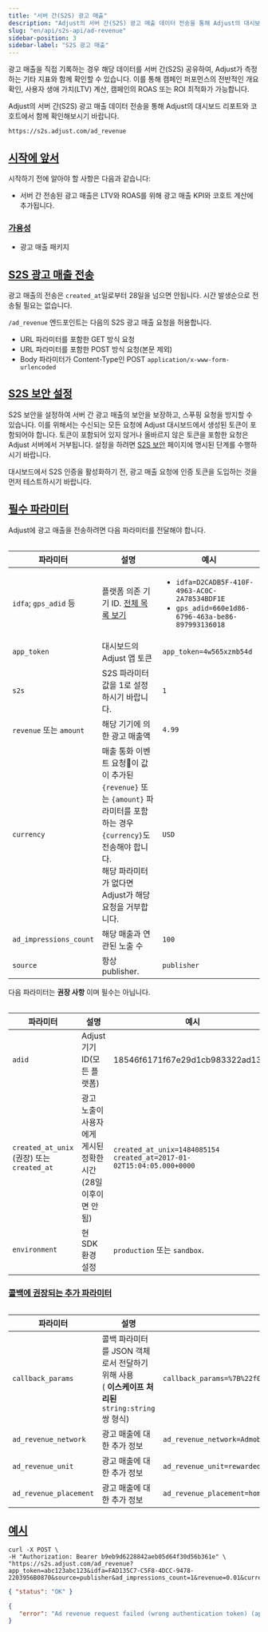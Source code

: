 ```yaml
---
title: "서버 간(S2S) 광고 매출"
description: "Adjust의 서버 간(S2S) 광고 매출 데이터 전송을 통해 Adjust의 대시보드 리포트와 코호트에서 함께 확인해보시기 바랍니다."
slug: "en/api/s2s-api/ad-revenue"
sidebar-position: 3
sidebar-label: "S2S 광고 매출"
---
```

광고 매출을 직접 기록하는 경우 해당 데이터를 서버 간\(S2S\) 공유하여, Adjust가 측정하는 기타 지표와 함께 확인할 수 있습니다. 이를 통해 캠페인 퍼포먼스의 전반적인 개요 확인, 사용자 생애 가치\(LTV\) 계산, 캠페인의 ROAS 또는 ROI 최적화가 가능합니다.

Adjust의 서버 간\(S2S\) 광고 매출 데이터 전송을 통해 Adjust의 대시보드 리포트와 코호트에서 함께 확인해보시기 바랍니다.
<codeblock title="엔드포인트" highlight="/ad_revenue"> 

```text
https://s2s.adjust.com/ad_revenue
```

</CodeBlock> 

[시작에 앞서](before-you-begin)
--------------------------

시작하기 전에 알아야 할 사항은 다음과 같습니다:

* 서버 간 전송된 광고 매출은 LTV와 ROAS를 위해 광고 매출 KPI와 코호트 계산에 추가됩니다.

### [가용성](availability)

* 광고 매출 패키지

[S2S 광고 매출 전송](send-s2s-ad-revenue)
-----------------------------------

<callout type="note"> 

광고 매출의 전송은 `created_at`일로부터 28일을 넘으면 안됩니다. 시간 발생순으로 전송될 필요는 없습니다.
</Callout> 

`/ad_revenue` 엔드포인트는 다음의 S2S 광고 매출 요청을 허용합니다.

* URL 파라미터를 포함한 GET 방식 요청
* URL 파라미터를 포함한 POST 방식 요청\(본문 제외\) 
* Body 파라미터가 Content\-Type인 POST `application/x-www-form-urlencoded`

[S2S 보안 설정](set-up-s2s-security)
--------------------------------

S2S 보안을 설정하여 서버 간 광고 매출의 보안을 보장하고, 스푸핑 요청을 방지할 수 있습니다. 이를 위해서는 수신되는 모든 요청에 Adjust 대시보드에서 생성된 토큰이 포함되어야 합니다. 토큰이 포함되어 있지 않거나 올바르지 않은 토큰을 포함한 요청은 Adjust 서버에서 거부됩니다. 설정을 하려면 [S2S 보안](/en/api/s2s-api/security) 페이지에 명시된 단계를 수행하시기 바랍니다.
<callout type="note"> 

대시보드에서 S2S 인증을 활성화하기 전, 광고 매출 요청에 인증 토큰을 도입하는 것을 먼저 테스트하시기 바랍니다.
</Callout> 

[필수 파라미터](required-parameters)
------------------------------

Adjust에 광고 매출을 전송하려면 다음 파라미터를 전달해야 합니다.
<table> 

|          파라미터          |                                                              설명                                                              |                                                          예시                                                           |
|------------------------|------------------------------------------------------------------------------------------------------------------------------|-----------------------------------------------------------------------------------------------------------------------|
| `idfa`; `gps_adid` 등   | 플랫폼 의존 기기 ID. [전체 목록 보기](https://help.adjust.com/en/article/server-to-server-events#accepted-identifiers)                    | <ul><li>`idfa=D2CADB5F-410F-4963-AC0C-2A78534BDF1E`</li><li>`gps_adid=660e1d86-6796-463a-be86-897993136018`</li></ul> |
| `app_token`            | 대시보드의 Adjust 앱 토큰                                                                                                            | `app_token=4w565xzmb54d`                                                                                              |
| `s2s`                  | S2S 파라미터 값을 1로 설정하시기 바랍니다.                                                                                                   | `1`                                                                                                                   |
| `revenue` 또는 `amount`  | 해당 기기에 의한 광고 매출액                                                                                                             | `4.99`                                                                                                                |
| `currency`             | 매출 통화 이벤트 요청이 값이 추가된 `{revenue}` 또는 `{amount}` 파라미터를 포함하는 경우 `{currency}`도 전송해야 합니다.<br/>해당 파라미터가 없다면 Adjust가 해당 요청을 거부합니다. | `USD`                                                                                                                 |
| `ad_impressions_count` | 해당 매출과 연관된 노출 수                                                                                                              | `100`                                                                                                                 |
| `source`               | 항상 publisher.                                                                                                                | `publisher`                                                                                                           |

</Table> 

다음 파라미터는 **권장 사항** 이며 필수는 아닙니다.
<table> 

|                    파라미터                    |                    설명                     |                                   예시                                   |
|--------------------------------------------|-------------------------------------------|------------------------------------------------------------------------|
| `adid`                                     | Adjust 기기 ID\(모든 플랫폼\)                  | 18546f6171f67e29d1cb983322ad1329                                       |
| `created_at_unix` \(권장\) 또는 `created_at` | 광고 노출이 사용자에게 게시된 정확한 시간\(28일 이후이면 안 됨\) | `created_at_unix=1484085154` `created_at=2017-01-02T15:04:05.000+0000` |
| `environment`                              | 현 SDK 환경 설정                               | `production` 또는 `sandbox`.                                             |

</Table> 

### [콜백에 권장되는 추가 파라미터](recommended-additional-parameters-for-callbacks)

<table> 

|          파라미터          |                                     설명                                      |                                    예시                                    |
|------------------------|-----------------------------------------------------------------------------|--------------------------------------------------------------------------|
| `callback_params`      | 콜백 파라미터를 JSON 객체로서 전달하기 위해 사용<br/>\( **이스케이프 처리된** `string:string` 쌍 형식\) | `callback_params=%7B%22f0o%22%3A%22bar%22%2C%20%22bar%22%3A%22baz%22%7D` |
| `ad_revenue_network`   | 광고 매출에 대한 추가 정보                                                             | `ad_revenue_network=Admob`                                               |
| `ad_revenue_unit`      | 광고 매출에 대한 추가 정보                                                             | `ad_revenue_unit=rewarded_video`                                         |
| `ad_revenue_placement` | 광고 매출에 대한 추가 정보                                                             | `ad_revenue_placement=home_screen`                                       |

</Table> 

[예시](example)
-------------

```console
curl -X POST \
-H "Authorization: Bearer b9eb9d6228842aeb05d64f30d56b361e" \
"https://s2s.adjust.com/ad_revenue?app_token=abc123abc123&idfa=FAD135C7-C5F8-4DCC-9478-2203956B0870&source=publisher&ad_impressions_count=1&revenue=0.01&currency=USD&s2s=1"
```

<tabs> <tab title="Success" icon="Check"> 

```json
{ "status": "OK" }
```

</Tab> <tab title="오류(Error)" icon="Cross"> 

```json
{
   "error": "Ad revenue request failed (wrong authentication token) (app_token:abc123abc123)"
}
```

</Tab> </Tabs>


